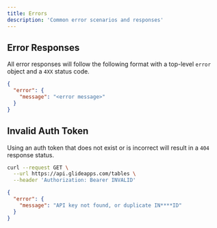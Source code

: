 ```yaml
---
title: Errors
description: 'Common error scenarios and responses'
---
```


## Error Responses

All error responses will follow the following format with a top-level `error` object and a `4XX` status code.

```json
{
  "error": {
    "message": "<error message>"
  }
}
```

## Invalid Auth Token

Using an auth token that does not exist or is incorrect will result in a `404` response status.

```bash
curl --request GET \
  --url https://api.glideapps.com/tables \
  --header 'Authorization: Bearer INVALID'
```

```json
{
  "error": {
    "message": "API key not found, or duplicate IN****ID"
  }
}
```